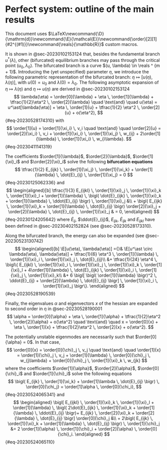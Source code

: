 # Perfect system: outline of the main results

This document uses $\LaTeX\newcommand{\D}{\mathrm{d}}\newcommand{\E}{\mathcal{E}}\newcommand{\order}[2][1]{#2^{(#1)}}\newcommand{\reals}{\mathbb{R}}$ custom macros.

It is shown in @sec-20230102153124 that, besides the fundamental branch $u^\ast(\lambda)$, other (bifurcated)
equilibrium branches may pass through the critical point $(u_0, \lambda_0)$. The bifurcated branch is a curve $(u,
\lambda) \in \reals ^ {m + 1}$. Introducing the (yet unspecified) parameter $\eta$, we introduce the following
parametric representation of the bifurcated branch: $\eta \mapsto [u(\eta), \lambda(\eta)]$, with $u(0) = u_0$ and
$\lambda(0) = \lambda_0$. The following asymptotic expansion of $\eta \mapsto \lambda(\eta)$ and $\eta \mapsto u(\eta)$ are derived in @sec-20230102153124
$$
\lambda(\eta) = \order[0]{\lambda} + \eta \, \order[1]{\lambda} + \tfrac{1}{2}\eta^2 \, \order[2]{\lambda} \quad \text{and} \quad u(\eta) = u^\ast[\lambda(\eta)] + \eta \, \order[1]{u} + \tfrac{1}{2} \eta^2 \, \order[2]{u} + o(\eta^2),
$$ {#eq-20230528174310}
with
$$
\order[1]{u} = \order[1]{\xi_i} \, v_i
\quad \text{and} \quad
\order[2]{u} = \order[2]{\xi_i} \, v_i + \order[1]{\xi_i} \, \order[1]{\xi_j} \, w_{ij}  + 2\order[1]{\lambda} \, \order[1]{\xi_i} \, w_{i\lambda}.
$$ {#eq-20230411141319}

The coefficients $\order[1]{\lambda}$, $\order[2]{\lambda}$, $\order[1]{\xi}_i$ and $\order[2]{\xi}_i$ solve the following **bifurcation equations**
$$
\tfrac{1}{2} E_{ijk} \, \order[1]{\xi_j} \, \order[1]{\xi_k} + \order[1]{\lambda} \, \dot{E}_{ij} \, \order[1]{\xi_j} = 0
$$ {#eq-20230125062336}
and
$$
\begin{aligned}[b]
\tfrac{1}{3} E_{ijkl} \, \order[1]{\xi}_j \, \order[1]{\xi}_k \, \order[1]{\xi}_l
+ \order[1]{\lambda} \, \bigl( \dot{E}_{ijk} \, \order[1]{\xi}_k + \order[1]{\lambda} \, \ddot{E}_{ij} \bigr) \, \order[1]{\xi}_j &\\
+ \bigl( E_{ijk} \, \order[1]{\xi}_k + \order[1]{\lambda} \, \dot{E}_{ij} \bigr) \order[2]{\xi}_j
+ \order[2]{\lambda} \, \dot{E}_{ij} \, \order[1]{\xi}_j & = 0,
\end{aligned}
$$ {#eq-20230124205642}
where $\dot{E}_{ij}$, $\ddot{E}_{ij}$, $E_{ijk}$, $\dot{E}_{ijk}$ and $E_{ijkl}$ have been defined in @sec-20230402152824 (see @sec-20230528173310).

Along the bifurcated branch, the energy can also be expanded (see @sec-20230523130742)
$$
\begin{aligned}[b]
\E[u(\eta), \lambda(\eta)] ={}& \E[u^\ast \circ \lambda(\eta), \lambda(\eta)]
+ \tfrac{1}{6} \eta^3 \, \order[1]{\lambda} \, \order[1]{\xi}_i \, \order[1]{\xi}_j \, \dot{E}_{ij}\\
&+ \tfrac{1}{24} \eta^4 \, \bigl\{ E_{ijkl} \, \order[1]{\xi}_i \, \order[1]{\xi}_j \, \order[1]{\xi}_k \, \order[1]{\xi}_l + 4\order[1]{\lambda} \, \dot{E}_{ijk} \, \order[1]{\xi}_i \, \order[1]{\xi}_j \, \order[1]{\xi}_k\\
&+ 6 \bigl[ \bigl( \order[1]{\lambda} \bigr)^2 \, \ddot{E}_{ij} + \order[2]{\lambda} \, \dot{E}_{ij} \bigr] \, \order[1]{\xi}_i \, \order[1]{\xi}_j \bigr\}.
\end{aligned}
$$ {#eq-20230528190539}

Finally, the eigenvalues $\alpha$ and eigenvectors $x$ of the hessian are expanded to second order in $\eta$ in @sec-20230528190001
$$
\alpha = \order[0]{\alpha} + \eta \, \order[1]{\alpha} + \tfrac{1}{2}\eta^2 \, \order[2]{\alpha} + o(\eta^2)
\quad \text{and} \quad
x = \order[0]{x} + \eta \, \order[1]{x} + \tfrac{1}{2}\eta^2 \, \order[2]{x} + o(\eta^2).
$$

The potentially unstable eigenmodes are necessarily such that $\order[0]{\alpha} = 0$. In that case,
$$
\order[0]{x} = \order[0]{\chi}_j \, v_j
\quad \text{and} \quad
\order[1]{x} = \order[1]{\chi}_j \, v_j + \order[1]{\lambda} \, \order[0]{\chi}_j \, w_{j\lambda} + \order[0]{\chi}_j \, \order[1]{\xi}_k \, w_{jk}
$$
where the coefficients $\order[1]{\alpha}$, $\order[2]{\alpha}$, $\order[0]{\chi}_i$ and $\order[1]{\chi}_i$ solve the following equations
$$
\bigl( E_{ijk} \, \order[1]{\xi_k} + \order[1]\lambda \, \dot{E}_{ij} \bigr) \, \order[0]{\chi_j} = \order[1]\alpha \, \order[0]{\chi_i},
$$ {#eq-20230524065341}
and
$$
\begin{aligned}
\bigl[ E_{ijkl} \, \order[1]{\xi}_k \, \order[1]{\xi}_l + \order[1]{\lambda} \, \bigl( 2\dot{E}_{ijk} \, \order[1]{\xi}_k + \order[1]{\lambda} \, \ddot{E}_{ij} \bigr)+ E_{ijk} \, \order[2]{\xi}_k + \order[2]{\lambda} \, \dot{E}_{ij} \bigr] \order[0]{\chi}_j &\\
+ 2\bigl( E_{ijk} \, \order[1]{\xi}_k + \order[1]{\lambda} \, \dot{E}_{ij} \bigr) \, \order[1]{\chi}_j &= 2 \order[1]{\alpha} \, \order[1]{\chi}_i + \order[2]{\alpha} \, \order[0]{\chi}_i.
\end{aligned}
$$ {#eq-20230524065110}
